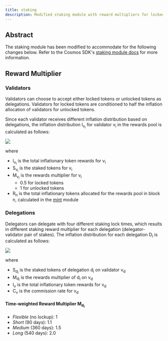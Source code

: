 ```yaml
---
title: staking
description: Modified staking module with reward multipliers for locked and unlocked tokens
---
```


## Abstract

The staking module has been modified to accommodate for the following changes below. Refer to the Cosmos SDK's [staking module docs](https://docs.cosmos.network/main/build/modules/staking) for more information.

## Reward Multiplier

### Validators

Validators can choose to accept either locked tokens or unlocked tokens as delegations. Validators for locked tokens are conditioned to half the inflation allocation of validators for unlocked tokens.

Since each validator receives different inflation distribution based on delegations, the inflation distribution I<sub>v<sub>i</sub></sub> for validator v<sub>i</sub> in the rewards pool is calculated as follows:

<Image
  align="center"
  src="https://files.readme.io/3ee4914a7cc6036ceebbdd31ce93e525984a08364f8c3ab2152b86b3bcd5df7e-Screenshot_2025-02-11_at_8.30.07_AM.png"
/>

where

- I<sub>v<sub>i</sub></sub> is the total inflationary token rewards for v<sub>i</sub>
- S<sub>v<sub>i</sub></sub> is the staked tokens for v<sub>i</sub>
- M<sub>v<sub>i</sub></sub> is the rewards multiplier for v<sub>i</sub>
  - 0.5 for locked tokens
  - 1 for unlocked tokens
- R<sub>n</sub> is the total inflationary tokens allocated for the rewards pool in block n, calculated in the [mint](/network/node-architecture/cosmos-modules/mint-module) module

### Delegations

Delegators can delegate with four different staking lock times, which results in different staking reward multiplier for each delegation (delegator-validator pair of stakes). The inflation distribution for each delegation D<sub>i</sub> is calculated as follows:

<Image
  align="center"
  src="https://files.readme.io/002ae69aa3b3e52a33747452fe0c0b91b9120f20155deb19b56fb7917132b8de-Screenshot_2025-02-11_at_8.34.44_AM.png"
/>

where

- S<sub>d<sub>i</sub></sub> is the staked tokens of delegation d<sub>i</sub> on validator v<sub>d</sub>
- M<sub>d<sub>i</sub></sub> is the rewards multiplier of d<sub>i</sub> on v<sub>d</sub>
- I<sub>v</sub> is the total inflationary token rewards for v<sub>d</sub>
- C<sub>v</sub> is the commission rate for v<sub>d</sub>

#### Time-weighted Reward Multiplier M<sub>d<sub>i</sub></sub>

- _Flexible_ (no lockup): 1
- _Short_ (90 days): 1.1
- _Medium_ (360 days): 1.5
- _Long_ (540 days): 2.0
